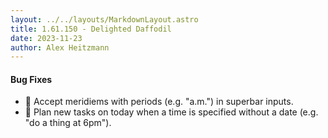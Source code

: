 ```yaml
---
layout: ../../layouts/MarkdownLayout.astro
title: 1.61.150 - Delighted Daffodil
date: 2023-11-23
author: Alex Heitzmann
---
```


#### Bug Fixes

- 🐞 Accept meridiems with periods (e.g. "a.m.") in superbar inputs.
- 🐞 Plan new tasks on today when a time is specified without a date (e.g. "do a thing at 6pm").
